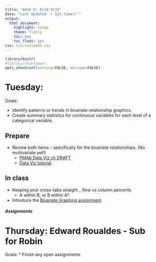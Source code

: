 ```yaml
---
title: 'Week 5: 9/18-9/24'
date: "Last Updated `r Sys.time()`"
output:
  html_document:
    highlight: tango
    theme: flatly
    toc: yes
    toc_float: yes
css: css/customh5.css
---
```


```r
library(knitr)
#library(rmarkdown)
opts_chunk$set(warning=FALSE, message=FALSE) 
```


# Tuesday: 
Goals: 

* Identify patterns or trends in bivariate relationship graphics.
* Create summary statistics for continuous variables for each level of a categorical variable.


## Prepare 
* Review both items - specifically for the bivariate relationships. (No multivariate yet!)
    - [PMA6 Data Viz ch DRAFT](docs/pma6_ch4_draft.pdf)
    - [Data Viz tutorial](https://norcalbiostat.github.io/MATH130/materials/day56-data-viz.html). 

## In class
* Keeping your cross-tabs straight
    _ Row vs column percents
    - A within B, or B within A? 
* Introduce the [Bivariate Graphing assignment](hw/biv_graphing.html)


##### Assignments


# Thursday: Edward Roualdes - Sub for Robin  

Goals: 
* Finish any open assignments. 
